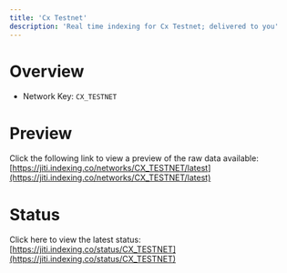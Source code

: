 ```yaml
---
title: 'Cx Testnet'
description: 'Real time indexing for Cx Testnet; delivered to you'
---
```


# Overview
- Network Key: `CX_TESTNET`

# Preview
Click the following link to view a preview of the raw data available: [https://jiti.indexing.co/networks/CX_TESTNET/latest](https://jiti.indexing.co/networks/CX_TESTNET/latest)

# Status
Click here to view the latest status: [https://jiti.indexing.co/status/CX_TESTNET](https://jiti.indexing.co/status/CX_TESTNET)

